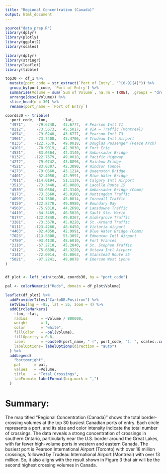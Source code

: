 ```yaml
---
title: "Regional Concentration (Canada)"
output: html_document
---
```

```r
source("data_prep.R")
library(dplyr)
library(plotly)
library(ggplot2)
library(scales)
```

```r
library(dplyr)
library(stringr)
library(leaflet)
library(tibble)

top30 <- df_1 %>%
  mutate(port_code = str_extract(`Port of Entry`, "^[0-9]{4}")) %>%
  group_by(port_code, `Port of Entry`) %>%
  summarise(Volume = sum(`Sum of Volume`, na.rm = TRUE), .groups = "drop") %>%
  arrange(desc(Volume)) %>%
  slice_head(n = 30) %>%
  rename(port_name = `Port of Entry`)

coords30 <- tribble(
  ~port_code, ~lon,       ~lat,
  "4971",     -79.6248,   43.6777,  # Pearson Intl T1
  "8212",     -73.5673,   45.5017,  # VIA – Traffic (Montreal)
  "4974",     -79.6248,   43.6777,  # Pearson Intl T3
  "3961",     -73.7408,   45.4706,  # Trudeau Intl Airport
  "8135",    -122.7579,   49.0018,  # Douglas Passenger (Peace Arch)
  "4101",     -78.9019,   42.9030,  # Fort Erie
  "4531",     -83.0364,   42.3140,  # Ambassador Bridge
  "8132",    -122.7579,   49.0018,  # Pacific Highway
  "4272",     -79.0742,   43.0896,  # Rainbow Bridge
  "4521",     -83.0307,   42.3090,  # Windsor Tunnel
  "4273",     -79.0660,   43.1214,  # Queenston Bridge
  "4401",     -82.4050,   42.9991,  # Blue Water Bridge
  "7011",    -114.0194,   51.1139,  # Calgary Intl Airport
  "3513",     -73.3440,   45.0080,  # Lacolle Route 15
  "4530",     -83.0364,   42.3140,  # Ambassador Bridge (Comm)
  "8173",     -73.3660,   45.0100,  # Huntingdon Traffic
  "4090",     -74.7306,   45.0014,  # Cornwall Traffic
  "8150",    -122.8270,   49.0980,  # Boundary Bay
  "4560",     -75.9310,   44.2690,  # Lansdowne Traffic
  "4410",     -84.3469,   46.5020,  # Sault Ste. Marie
  "8174",    -122.4840,   49.0367,  # Aldergrove Traffic
  "3281",     -73.3670,   45.0220,  # St.-Armand Traffic
  "8111",    -123.4260,   48.6450,  # Victoria Airport
  "4403",     -82.4050,   42.9991,  # Blue Water Bridge (Comm)
  "7023",    -113.5800,   53.3097,  # Edmonton Intl Airport
  "4780",     -93.4130,   48.6010,  # Fort Frances
  "2110",     -67.2710,   45.2040,  # St. Stephen Traffic
  "4312",     -75.6690,   45.3220,  # Ottawa Intl Airport
  "3141",     -72.0914,   45.0063,  # Stanstead Route 55
  "5021",     -97.2241,   49.0078   # Emerson West Lynne
)


df_plot <- left_join(top30, coords30, by = "port_code")

pal <- colorNumeric("Reds", domain = df_plot$Volume)

leaflet(df_plot) %>%
  addProviderTiles("CartoDB.Positron") %>%
  setView(lng = -95, lat = 55, zoom = 4) %>%
  addCircleMarkers(
    ~lon, ~lat,
    radius      = ~Volume / 800000,
    weight      = 1,
    color       = "white",
    fillColor   = ~pal(Volume),
    fillOpacity = 0.8,
    label       = ~paste0(port_name, " (", port_code, "): ", scales::comma(Volume)),
    labelOptions= labelOptions(direction = "auto")
  ) %>%
  addLegend(
    "bottomright",
    pal      = pal,
    values   = ~Volume,
    title    = "Total Crossings",
    labFormat= labelFormat(big.mark = ",")
  )
```

# Summary:
The map titled "Regional Concentration (Canada)" shows the total border-crossing volumes at the top 30 busiest Canadian ports of entry. Each circle represents a port, and its size and color intensity indicate the total number of crossings. The data reveals a strong concentration of crossings in southern Ontario, particularly near the U.S. border around the Great Lakes, with far fewer high-volume ports in western and eastern Canada. The busiest port is Pearson International Airport (Toronto) with over 18 million crossings, followed by Trudeau International Airport (Montreal) with over 13 million. So, it also aligns with the result shown in Figure 3 that air will be the second highest crossing volumes in Canada.